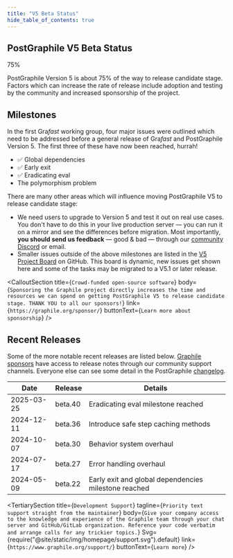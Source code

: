 ```yaml
---
title: "V5 Beta Status"
hide_table_of_contents: true
---
```




## PostGraphile V5 Beta Status

<div className={v5betaStyles.progressBackground}>
  <div className={v5betaStyles.progressForeground}>
    <div className={v5betaStyles.progressLabel}>75%</div>
  </div>
</div>

PostGraphile Version 5 is about 75% of the way to release candidate stage.
Factors which can increase the rate of release include
adoption and testing by the community and increased sponsorship of the project.

## Milestones

In the first Gra*fast* working group, four major issues were outlined which need to be addressed before a general release of Gra*fast* and PostGraphile Version 5.
The first three of these have now been reached, hurrah!

- ✅ Global dependencies
- ✅ Early exit
- ✅ Eradicating eval
- The polymorphism problem

There are many other areas which will influence moving PostGraphile V5 to release candidate stage:

- We need users to upgrade to Version 5 and test it out on real use cases. You don't have to do this in your live production server &mdash; you can run it on a mirror and see the differences before migration. Most importantly, **you should send us feedback** &mdash; good &amp; bad &mdash; through our [community Discord](https://discord.gg/graphile) or email.
- Smaller issues outside of the above milestones are listed in the [V5 Project Board](https://github.com/orgs/graphile/projects/3) on GitHub. This board is dynamic, new issues get shown here and some of the tasks may be migrated to a V5.1 or later release.

<CalloutSection
  title={`Crowd-funded open-source software`}
  body={`Sponsoring the Graphile project directly increases the time and resources we can spend on getting PostGraphile V5 to release candidate stage. THANK YOU to all our sponsors!`}
  link={`https://graphile.org/sponsor/`}
  buttonText={`Learn more about sponsorship`}
/>

## Recent Releases

Some of the more notable recent releases are listed below. [Graphile sponsors](https://graphile.org/sponsor) have access to release notes through our community support channels.
Everyone else can see some detail in the PostGraphile [changelog](https://github.com/graphile/crystal/blob/main/postgraphile/postgraphile/CHANGELOG.md).

<table className={v5betaStyles.releasesTable}>

<thead>

<tr>
  <th>Date</th>
  <th>Release</th>
  <th>Details</th>
</tr>

</thead>

<tbody>

<tr>
  <td>2025-03-25</td>
  <td>beta.40</td>
  <td>Eradicating eval milestone reached</td>
</tr>

<tr>
  <td>2024-12-11</td>
  <td>beta.36</td>
  <td>Introduce safe step caching methods</td>
</tr>

<tr>
  <td>2024-10-07</td>
  <td>beta.30</td>
  <td>Behavior system overhaul</td>
</tr>

<tr>
  <td>2024-07-17</td>
  <td>beta.27</td>
  <td>Error handling overhaul</td>
</tr>

<tr>
  <td>2024-05-09</td>
  <td>beta.22</td>
  <td>Early exit and global dependencies milestone reached</td>
</tr>

</tbody>

</table>

<TertiarySection
  title={`Development Support`}
  tagline={`Priority text support straight from the maintainer`}
  body={`Give your company access to the knowledge and experience of the Graphile team through your chat server and GitHub/GitLab organization. Reference your code verbatim and arrange calls for any trickier topics.`}
  Svg={require("@site/static/img/homepage/support.svg").default}
  link={`https://www.graphile.org/support/`}
  buttonText={`Learn more`}
/>

